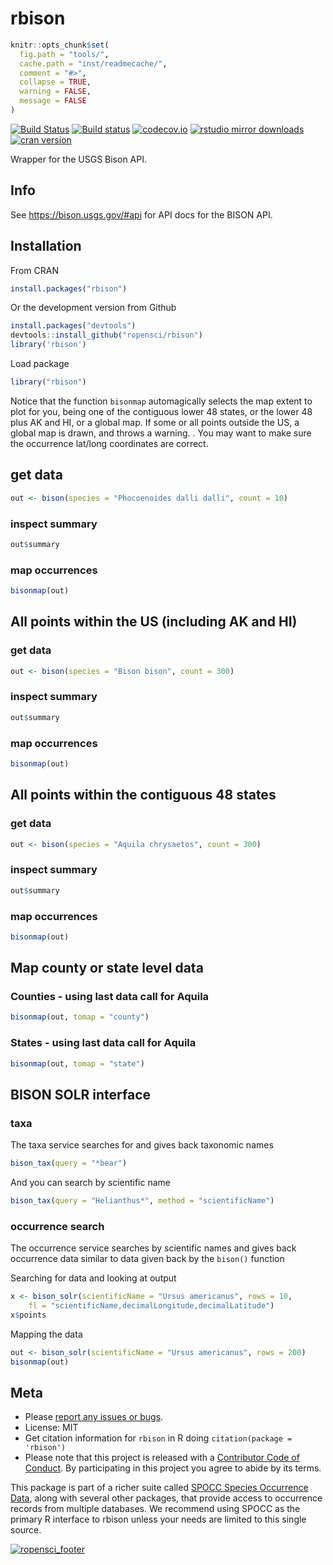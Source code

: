 rbison
======

```r
knitr::opts_chunk$set(
  fig.path = "tools/",
  cache.path = "inst/readmecache/",
  comment = "#>",
  collapse = TRUE,
  warning = FALSE,
  message = FALSE
)
```

[![Build Status](https://api.travis-ci.org/ropensci/rbison.png)](https://travis-ci.org/ropensci/rbison)
[![Build status](https://ci.appveyor.com/api/projects/status/cba5mqg33hakour1?svg=true)](https://ci.appveyor.com/project/sckott/rbison)
[![codecov.io](https://codecov.io/github/ropensci/rbison/coverage.svg?branch=master)](https://codecov.io/github/ropensci/rbison?branch=master)
[![rstudio mirror downloads](http://cranlogs.r-pkg.org/badges/rbison?color=E664A4)](https://github.com/metacran/cranlogs.app)
[![cran version](http://www.r-pkg.org/badges/version/rbison)](https://cran.r-project.org/package=rbison)

Wrapper for the USGS Bison API.

## Info

See <https://bison.usgs.gov/#api> for API docs for the BISON API.


## Installation

From CRAN

```r
install.packages("rbison")
```

Or the development version from Github

```r
install.packages("devtools")
devtools::install_github("ropensci/rbison")
library('rbison')
```

Load package

```r
library("rbison")
```

Notice that the function `bisonmap` automagically selects the map extent to plot for you, being one of the contiguous lower 48 states, or the lower 48 plus AK and HI, or a global map. If some or all points outside the US, a global map is drawn, and throws a warning. . You may want to make sure the occurrence lat/long coordinates are correct.

## get data

```r
out <- bison(species = "Phocoenoides dalli dalli", count = 10)
```


### inspect summary

```r
out$summary
```

### map occurrences

```r
bisonmap(out)
```

## All points within the US (including AK and HI)

### get data

```r
out <- bison(species = "Bison bison", count = 300)
```


### inspect summary

```r
out$summary
```

### map occurrences

```r
bisonmap(out)
```

##  All points within the contiguous 48 states

### get data

```r
out <- bison(species = "Aquila chrysaetos", count = 300)
```


### inspect summary

```r
out$summary
```


### map occurrences

```r
bisonmap(out)
```


## Map county or state level data

### Counties - using last data call for Aquila

```r
bisonmap(out, tomap = "county")
```

### States - using last data call for Aquila

```r
bisonmap(out, tomap = "state")
```


## BISON SOLR interface

### taxa

The taxa service searches for and gives back taxonomic names

```r
bison_tax(query = "*bear")
```

And you can search by scientific name

```r
bison_tax(query = "Helianthus*", method = "scientificName")
```

### occurrence search

The occurrence service searches by scientific names and gives back occurrence 
data similar to data given back by the `bison()` function

Searching for data and looking at output

```r
x <- bison_solr(scientificName = "Ursus americanus", rows = 10, 
    fl = "scientificName,decimalLongitude,decimalLatitude")
x$points
```

Mapping the data

```r
out <- bison_solr(scientificName = "Ursus americanus", rows = 200)
bisonmap(out)
```

## Meta

* Please [report any issues or bugs](https://github.com/ropensci/rbison/issues).
* License: MIT
* Get citation information for `rbison` in R doing `citation(package = 'rbison')`
* Please note that this project is released with a [Contributor Code of Conduct](CODE_OF_CONDUCT.md). By participating in this project you agree to abide by its terms.

This package is part of a richer suite called [SPOCC Species Occurrence Data](https://github.com/ropensci/spocc), along with several other packages, that provide access to occurrence records from multiple databases. We recommend using SPOCC as the primary R interface to rbison unless your needs are limited to this single source.

[![ropensci_footer](https://ropensci.org/public_images/github_footer.png)](https://ropensci.org)

